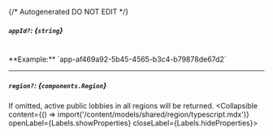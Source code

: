 {/* Autogenerated DO NOT EDIT  */}

##### `appId?`: *{`string`}*
<br/>
**Example:** `app-af469a92-5b45-4565-b3c4-b79878de67d2`

---
##### `region?`: *{`components.Region`}*
If omitted, active public lobbies in all regions will be returned.
<Collapsible content={() => import('/content/models/shared/region/typescript.mdx')} openLabel={Labels.showProperties} closeLabel={Labels.hideProperties}>
</Collapsible>


